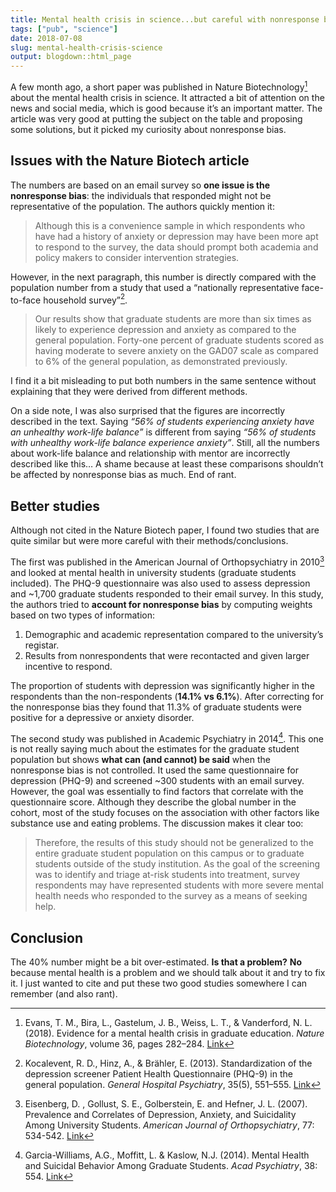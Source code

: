 ```yaml
---
title: Mental health crisis in science...but careful with nonresponse bias
tags: ["pub", "science"]
date: 2018-07-08
slug: mental-health-crisis-science
output: blogdown::html_page
---
```



A few month ago, a short paper was published in Nature Biotechnology[^nbt] about the mental health crisis in science. 
It attracted a bit of attention on the news and social media, which is good because it's an important matter.
The article was very good at putting the subject on the table and proposing some solutions, but it picked my curiosity about nonresponse bias.

## Issues with the Nature Biotech article

The numbers are based on an email survey so **one issue is the nonresponse bias**: the individuals that responded might not be representative of the population.
The authors quickly mention it:

> Although this is a convenience sample in which respondents who have had a history of anxiety or depression may have been more apt to respond to the survey, the data should prompt both academia and policy makers to consider intervention strategies.

However, in the next paragraph, this number is directly compared with the population number from a study that used a "nationally representative face-to-face household survey"[^pop].

> Our results show that graduate students are more than six times as likely to experience depression and anxiety as compared to the general population. Forty-one percent of graduate students scored as having moderate to severe anxiety on the GAD07 scale as compared to 6% of the general population, as demonstrated previously.

I find it a bit misleading to put both numbers in the same sentence without explaining that they were derived from different methods.

On a side note, I was also surprised that the figures are incorrectly described in the text.
Saying *"56% of students experiencing anxiety have an unhealthy work-life balance"* is different from saying *"56% of students with unhealthy work-life balance experience anxiety"*.
Still, all the numbers about work-life balance and relationship with mentor are incorrectly described like this...
A shame because at least these comparisons shouldn't be affected by nonresponse bias as much.
End of rant.

## Better studies

Although not cited in the Nature Biotech paper, I found two studies that are quite similar but were more careful with their methods/conclusions.

The first was published in the American Journal of Orthopsychiatry in 2010[^g] and looked at mental health in university students (graduate students included).
The PHQ-9 questionnaire was also used to assess depression and ~1,700 graduate students responded to their email survey.
In this study, the authors tried to **account for nonresponse bias** by computing weights based on two types of information:

1. Demographic and academic representation compared to the university's registar.
1. Results from nonrespondents that were recontacted and given larger incentive to respond.

The proportion of students with depression was significantly higher in the respondents than the non-respondents (**14.1% vs 6.1%**).
After correcting for the nonresponse bias they found that 11.3% of graduate students were positive for a depressive or anxiety disorder.

The second study was published in Academic Psychiatry in 2014[^g2].
This one is not really saying much about the estimates for the graduate student population but shows **what can (and cannot) be said** when the nonresponse bias is not controlled.
It used the same questionnaire for depression (PHQ-9) and screened ~300 students with an email survey.
However, the goal was essentially to find factors that correlate with the questionnaire score. 
Although they describe the global number in the cohort, most of the study focuses on the association with other factors like substance use and eating problems.
The discussion makes it clear too:

> Therefore, the results of this study should not be generalized to the entire graduate student population on this campus or to graduate students outside of the study institution. As the goal of the screening was to identify and triage at-risk students into treatment, survey respondents may have represented students with more severe mental health needs who responded to the survey as a means of seeking help.

## Conclusion

The 40% number might be a bit over-estimated.
**Is that a problem?**
**No** because mental health is a problem and we should talk about it and try to fix it.
I just wanted to cite and put these two good studies somewhere I can remember (and also rant).


[^nbt]: Evans, T. M., Bira, L., Gastelum, J. B., Weiss, L. T., & Vanderford, N. L. (2018). Evidence for a mental health crisis in graduate education. *Nature Biotechnology*, volume 36, pages 282–284. [Link](https://www.nature.com/articles/nbt.4089)

[^pop]: Kocalevent, R. D., Hinz, A., & Brähler, E. (2013). Standardization of the depression screener Patient Health Questionnaire (PHQ-9) in the general population. *General Hospital Psychiatry*, 35(5), 551–555. [Link](https://doi.org/10.1016/j.genhosppsych.2013.04.006)

[^g]: Eisenberg, D. , Gollust, S. E., Golberstein, E. and Hefner, J. L. (2007). Prevalence and Correlates of Depression, Anxiety, and Suicidality Among University Students. *American Journal of Orthopsychiatry*, 77: 534-542. [Link](https://doi.org/10.1037/0002-9432.77.4.534)

[^g2]: Garcia-Williams, A.G., Moffitt, L. & Kaslow, N.J. (2014). Mental Health and Suicidal Behavior Among Graduate Students. *Acad Psychiatry*, 38: 554. [Link](https://doi.org/10.1007/s40596-014-0041-y)
